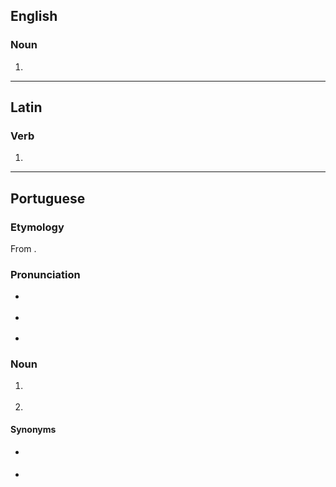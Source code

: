 ==English==

===Noun===
{{en-noun}}

# {{obsolete spelling of|boat|lang=en}}

----

==Latin==

===Verb===
{{la-verb-form|boāte}}

# {{inflection of|boō||1|p|pres|actv|impr|lang=la}}

----

==Portuguese==

===Etymology===
From {{etyl|fr|pt}} {{m|fr|boîte||nightclub|lit=box}}.

===Pronunciation===
* {{a|Paulista}} {{IPA|/bo.ˈa.tʃi/|lang=pt}}
* {{a|South Brazil}} {{IPA|/bo.ˈa.te/|lang=pt}}
* {{a|Carioca}} {{IPA|/bo.ˈatʃ/|lang=pt}}

===Noun===
{{pt-noun|f|s}}

# {{l|en|nightclub}} {{gloss|establishment that is open late at night}}
# {{l|en|discotheque}} {{gloss|a dance hall / club / party place}}

====Synonyms====
* {{sense|nightclub}} {{l|pt|clube noturno}}
* {{sense|discotheque}} {{l|pt|discotéca}}